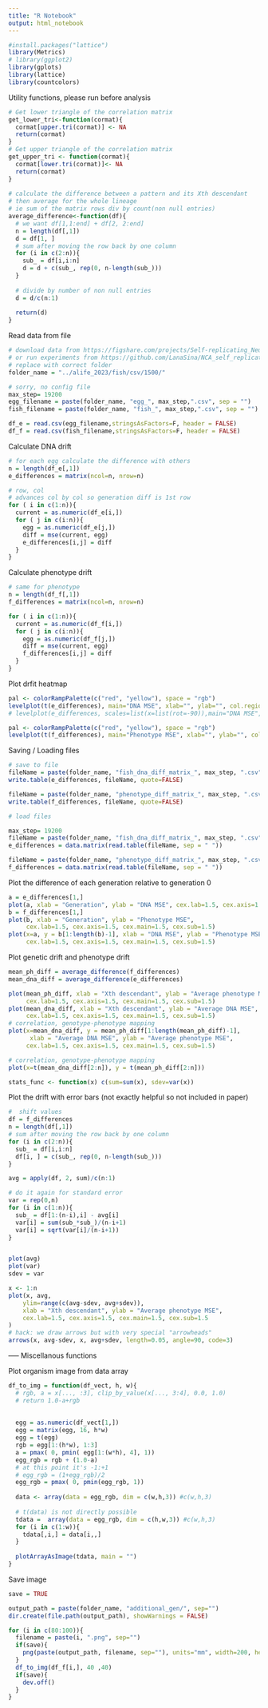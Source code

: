 ```yaml
---
title: "R Notebook"
output: html_notebook
---
```


```r
#install.packages("lattice")
library(Metrics)
# library(ggplot2)
library(gplots)
library(lattice)
library(countcolors)
```



Utility functions, please run before analysis

```r
# Get lower triangle of the correlation matrix
get_lower_tri<-function(cormat){
  cormat[upper.tri(cormat)] <- NA
  return(cormat)
}
# Get upper triangle of the correlation matrix
get_upper_tri <- function(cormat){
  cormat[lower.tri(cormat)]<- NA
  return(cormat)
}
  
# calculate the difference between a pattern and its Xth descendant
# then average for the whole lineage
# ie sum of the matrix rows div by count(non null entries)
average_difference<-function(df){
  # we want df[1,1:end] + df[2, 2:end]
  n = length(df[,1])
  d = df[1, ]
  # sum after moving the row back by one column
  for (i in c(2:n)){
    sub_ = df[i,i:n]
    d = d + c(sub_, rep(0, n-length(sub_)))
  }
  
  # divide by number of non null entries
  d = d/c(n:1)
 
  return(d)
}
```


Read data from file

```r

# download data from https://figshare.com/projects/Self-replicating_Neural_Cellular_Automata/167582, 
# or run experiments from https://github.com/LanaSina/NCA_self_replication/tree/main
# replace with correct folder
folder_name = "../alife_2023/fish/csv/1500/"

# sorry, no config file
max_step= 19200
egg_filename = paste(folder_name, "egg_", max_step,".csv", sep = "")
fish_filename = paste(folder_name, "fish_", max_step,".csv", sep = "")

df_e = read.csv(egg_filename,stringsAsFactors=F, header = FALSE)
df_f = read.csv(fish_filename,stringsAsFactors=F, header = FALSE)

```


Calculate DNA drift

```r
# for each egg calculate the difference with others
n = length(df_e[,1])
e_differences = matrix(ncol=n, nrow=n)

# row, col
# advances col by col so generation diff is 1st row
for ( i in c(1:n)){
  current = as.numeric(df_e[i,])
  for ( j in c(i:n)){
    egg = as.numeric(df_e[j,])
    diff = mse(current, egg)
    e_differences[i,j] = diff
  }
}
```

Calculate phenotype drift

```r
# same for phenotype 
n = length(df_f[,1])
f_differences = matrix(ncol=n, nrow=n)

for ( i in c(1:n)){
  current = as.numeric(df_f[i,])
  for ( j in c(i:n)){
    egg = as.numeric(df_f[j,])
    diff = mse(current, egg)
    f_differences[i,j] = diff
  }
}

```


Plot drfit heatmap

```r
pal <- colorRampPalette(c("red", "yellow"), space = "rgb")
levelplot(t(e_differences), main="DNA MSE", xlab="", ylab="", col.regions=pal(100))
# levelplot(e_differences, scales=list(x=list(rot=-90)),main="DNA MSE", xlab="", ylab="", col.regions=pal(100))

pal <- colorRampPalette(c("red", "yellow"), space = "rgb")
levelplot(t(f_differences), main="Phenotype MSE", xlab="", ylab="", col.regions=pal(100))

```

Saving / Loading files

```r
# save to file
fileName = paste(folder_name, "fish_dna_diff_matrix_", max_step, ".csv", sep="")
write.table(e_differences, fileName, quote=FALSE)

fileName = paste(folder_name, "phenotype_diff_matrix_", max_step, ".csv", sep="")
write.table(f_differences, fileName, quote=FALSE)
```

```r
# load files

max_step= 19200
fileName = paste(folder_name, "fish_dna_diff_matrix_", max_step, ".csv", sep="")
e_differences = data.matrix(read.table(fileName, sep = " "))

fileName = paste(folder_name, "phenotype_diff_matrix_", max_step, ".csv", sep="")
f_differences = data.matrix(read.table(fileName, sep = " "))
```


Plot the difference of each generation relative to generation 0

```r
a = e_differences[1,]
plot(a, xlab = "Generation", ylab = "DNA MSE", cex.lab=1.5, cex.axis=1.5, cex.main=1.5, cex.sub=1.5)
b = f_differences[1,]
plot(b, xlab = "Generation", ylab = "Phenotype MSE",
     cex.lab=1.5, cex.axis=1.5, cex.main=1.5, cex.sub=1.5)
plot(x=a, y = b[1:length(b)-1], xlab = "DNA MSE", ylab = "Phenotype MSE",
     cex.lab=1.5, cex.axis=1.5, cex.main=1.5, cex.sub=1.5)

```

Plot genetic drift and phenotype drift

```r
mean_ph_diff = average_difference(f_differences)
mean_dna_diff = average_difference(e_differences)

plot(mean_ph_diff, xlab = "Xth descendant", ylab = "Average phenotype MSE",
     cex.lab=1.5, cex.axis=1.5, cex.main=1.5, cex.sub=1.5) 
plot(mean_dna_diff, xlab = "Xth descendant", ylab = "Average DNA MSE",
     cex.lab=1.5, cex.axis=1.5, cex.main=1.5, cex.sub=1.5) 
# correlation, genotype-phenotype mapping
plot(x=mean_dna_diff, y = mean_ph_diff[1:length(mean_ph_diff)-1],
      xlab = "Average DNA MSE", ylab = "Average phenotype MSE",
     cex.lab=1.5, cex.axis=1.5, cex.main=1.5, cex.sub=1.5)

```

```r
# correlation, genotype-phenotype mapping
plot(x=t(mean_dna_diff[2:n]), y = t(mean_ph_diff[2:n]))
```

```r
stats_func <- function(x) c(sum=sum(x), sdev=var(x)) 
```

Plot the drift with error bars (not exactly helpful so not included in paper)

```r
#  shift values
df = f_differences
n = length(df[,1])
# sum after moving the row back by one column
for (i in c(2:n)){
  sub_ = df[i,i:n]
  df[i, ] = c(sub_, rep(0, n-length(sub_)))
}

avg = apply(df, 2, sum)/c(n:1)

# do it again for standard error
var = rep(0,n)
for (i in c(1:n)){
  sub_ = df[1:(n-i),i] - avg[i]
  var[i] = sum(sub_*sub_)/(n-i+1)
  var[i] = sqrt(var[i]/(n-i+1))
}


plot(avg)
plot(var)
sdev = var

x <- 1:n
plot(x, avg,
    ylim=range(c(avg-sdev, avg+sdev)),
    xlab = "Xth descendant", ylab = "Average phenotype MSE",
    cex.lab=1.5, cex.axis=1.5, cex.main=1.5, cex.sub=1.5
)
# hack: we draw arrows but with very special "arrowheads"
arrows(x, avg-sdev, x, avg+sdev, length=0.05, angle=90, code=3)

```

----- Miscellanous functions

Plot organism image from data array

```r
df_to_img = function(df_vect, h, w){
  # rgb, a = x[..., :3], clip_by_value(x[..., 3:4], 0.0, 1.0)
  # return 1.0-a+rgb
  
  
  egg = as.numeric(df_vect[1,])
  egg = matrix(egg, 16, h*w)
  egg = t(egg)
  rgb = egg[1:(h*w), 1:3]
  a = pmax( 0, pmin( egg[1:(w*h), 4], 1))
  egg_rgb = rgb + (1.0-a)
  # at this point it's -1:+1
  # egg_rgb = (1+egg_rgb)/2
  egg_rgb = pmax( 0, pmin(egg_rgb, 1))
  
  data <- array(data = egg_rgb, dim = c(w,h,3)) #c(w,h,3)
  
  # t(data) is not directly possible
  tdata =  array(data = egg_rgb, dim = c(h,w,3)) #c(w,h,3)
  for (i in c(1:w)){
    tdata[,i,] = data[i,,]
  }
  
  plotArrayAsImage(tdata, main = "")
}
```


Save image

```r
save = TRUE

output_path = paste(folder_name, "additional_gen/", sep="")
dir.create(file.path(output_path), showWarnings = FALSE)

for (i in c(80:100)){
  filename = paste(i, ".png", sep="")
  if(save){
    png(paste(output_path, filename, sep=""), units="mm", width=200, height=150, res=300)
  }
  df_to_img(df_f[i,], 40 ,40)
  if(save){
    dev.off()
  }
}


```

